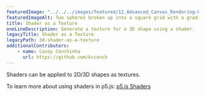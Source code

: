---
featuredImage: "../../../images/featured/12_Advanced_Canvas_Rendering-02_Shader_As_A_Texture-thumbnail.png"
featuredImageAlt: Two spheres broken up into a square grid with a gradient in each grid.
title: Shader as a Texture
oneLineDescription: Generate a texture for a 3D shape using a shader.
legacyTitle: Shader as a Texture
legacyPath: 3d-shader-as-a-texture
additionalContributors:
    - name: Casey Conchinha 
      url: https://github.com/kcconch
---

Shaders can be applied to 2D/3D shapes as textures.

To learn more about using shaders in p5.js:
<a href="https://itp-xstory.github.io/p5js-shaders/">p5.js Shaders</a>